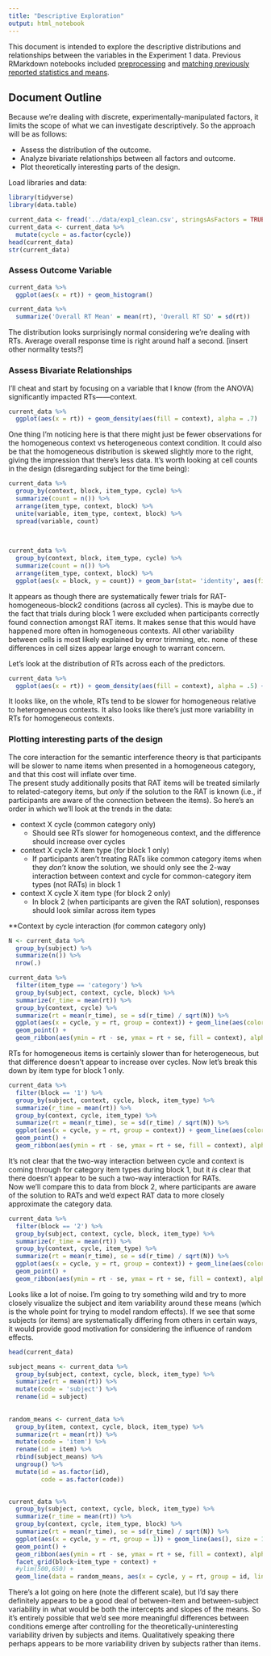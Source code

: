 ```yaml
---
title: "Descriptive Exploration"
output: html_notebook
---
```


This document is intended to explore the descriptive distributions and relationships between the variables in the Experiment 1 data. Previous RMarkdown notebooks included [preprocessing]('exp1_preprocessing.nb.html') and [matching previously reported statistics and means]('exp1_anova_replication.nb.html').

## Document Outline
Because we're dealing with discrete, experimentally-manipulated factors, it limits the scope of what we can investigate descriptively. So the approach will be as follows:  

* Assess the distribution of the outcome.
* Analyze bivariate relationships between all factors and outcome.
* Plot theoretically interesting parts of the design. 

Load libraries and data:

```r
library(tidyverse)
library(data.table)
```

```r
current_data <- fread('../data/exp1_clean.csv', stringsAsFactors = TRUE)
current_data <- current_data %>% 
  mutate(cycle = as.factor(cycle))
head(current_data)
str(current_data)

```


### Assess Outcome Variable 

```r
current_data %>% 
  ggplot(aes(x = rt)) + geom_histogram()

current_data %>% 
  summarize('Overall RT Mean' = mean(rt), 'Overall RT SD' = sd(rt))
```


The distribution looks surprisingly normal considering we're dealing with RTs. Average overall response time is right around half a second. [insert other normality tests?]

### Assess Bivariate Relationships

I'll cheat and start by focusing on a variable that I know (from the ANOVA) significantly impacted RTs——context.

```r
current_data %>% 
  ggplot(aes(x = rt)) + geom_density(aes(fill = context), alpha = .7)
```


One thing I'm noticing here is that there might just be fewer observations for the homogeneous context vs heterogeneous context condition. It could also be that the homogeneous distribution is skewed slightly more to the right, giving the impression that there's less data. It's worth looking at cell counts in the design (disregarding subject for the time being):

```r
current_data %>% 
  group_by(context, block, item_type, cycle) %>% 
  summarize(count = n()) %>% 
  arrange(item_type, context, block) %>% 
  unite(variable, item_type, context, block) %>% 
  spread(variable, count)
  
  

current_data %>% 
  group_by(context, block, item_type, cycle) %>% 
  summarize(count = n()) %>% 
  arrange(item_type, context, block) %>% 
  ggplot(aes(x = block, y = count)) + geom_bar(stat= 'identity', aes(fill = context), position = 'dodge') + facet_grid(cycle ~ item_type) + ylim(0,250)
```


It appears as though there are systematically fewer trials for RAT-homogeneous-block2 conditions (across all cycles). This is maybe due to the fact that trials during block 1 were excluded when participants correctly found connection amongst RAT items. It makes sense that this would have happened more often in homogeneous contexts. All other variability between cells is most likely explained by error trimming, etc. none of these differences in cell sizes appear large enough to warrant concern.

Let's look at the distribution of RTs across each of the predictors.

```r
current_data %>% 
  ggplot(aes(x = rt)) + geom_density(aes(fill = context), alpha = .5) + facet_grid(cycle ~ item_type + block)
```

It looks like, on the whole, RTs tend to be slower for homogeneous relative to heterogeneous contexts. It also looks like there's just more variability in RTs for homogeneous contexts.


### Plotting interesting parts of the design

The core interaction for the semantic interference theory is that participants will be slower to name items when presented in a homogeneous category, and that this cost will inflate over time.  
The present study additionally posits that RAT items will be treated similarly to related-category items, but *only* if the solution to the RAT is known (i.e., if participants are aware of the connection between the items). So here's an order in which we'll look at the trends in the data:  

* context X cycle (common category only)
  * Should see RTs slower for homogeneous context, and the difference should increase over cycles
* context X cycle X item type (for block 1 only)
  * If participants aren't treating RATs like common category items when they *don't* know the solution, we should only see the 2-way interaction between context and cycle for common-category item types (not RATs) in block 1
* context X cycle X item type (for block 2 only)
  * In block 2 (when participants are given the RAT solution), responses should look similar across item types
  
**Context by cycle interaction (for common category only)

```r
N <- current_data %>% 
  group_by(subject) %>% 
  summarize(n()) %>% 
  nrow(.)

current_data %>% 
  filter(item_type == 'category') %>% 
  group_by(subject, context, cycle, block) %>% 
  summarize(r_time = mean(rt)) %>% 
  group_by(context, cycle) %>% 
  summarize(rt = mean(r_time), se = sd(r_time) / sqrt(N)) %>% 
  ggplot(aes(x = cycle, y = rt, group = context)) + geom_line(aes(color = context), size = 2) + 
  geom_point() + 
  geom_ribbon(aes(ymin = rt - se, ymax = rt + se, fill = context), alpha = .3) + ylab('Response Time (ms)') + ggtitle('For Common Category Only') + ylim(500,650)

```

RTs for homogeneous items is certainly slower than for heterogeneous, but that difference doesn't appear to increase over cycles. Now let's break this down by item type for block 1 only.

```r
current_data %>% 
  filter(block == '1') %>% 
  group_by(subject, context, cycle, block, item_type) %>% 
  summarize(r_time = mean(rt)) %>% 
  group_by(context, cycle, item_type) %>% 
  summarize(rt = mean(r_time), se = sd(r_time) / sqrt(N)) %>% 
  ggplot(aes(x = cycle, y = rt, group = context)) + geom_line(aes(color = context), size = 2) + 
  geom_point() + 
  geom_ribbon(aes(ymin = rt - se, ymax = rt + se, fill = context), alpha = .3) + ylab('Response Time (ms)') + ggtitle('For Block 1 Only') + facet_wrap(~item_type) + ylim(500,650)
```

It's not clear that the two-way interaction between cycle and context is coming through for category item types during block 1, but it *is* clear that there doesn't appear to be such a two-way interaction for RATs.  
Now we'll compare this to data from block 2, where participants are aware of the solution to RATs and we'd expect RAT data to more closely approximate the category data.

```r
current_data %>% 
  filter(block == '2') %>% 
  group_by(subject, context, cycle, block, item_type) %>% 
  summarize(r_time = mean(rt)) %>% 
  group_by(context, cycle, item_type) %>% 
  summarize(rt = mean(r_time), se = sd(r_time) / sqrt(N)) %>% 
  ggplot(aes(x = cycle, y = rt, group = context)) + geom_line(aes(color = context), size = 2) + 
  geom_point() + 
  geom_ribbon(aes(ymin = rt - se, ymax = rt + se, fill = context), alpha = .3) + ylab('Response Time (ms)') + ggtitle('For Block 2 Only') + facet_wrap(~item_type) + ylim(500,650)
```

Looks like a lot of noise. I'm going to try something wild and try to more closely visualize the subject and item variability around these means (which is the whole point for trying to model random effects). If we see that some subjects (or items) are systematically differing from others in certain ways, it would provide good motivation for considering the influence of random effects.

```r
head(current_data)
```


```r
subject_means <- current_data %>% 
  group_by(subject, context, cycle, block, item_type) %>% 
  summarize(rt = mean(rt)) %>% 
  mutate(code = 'subject') %>% 
  rename(id = subject) 
  
   
random_means <- current_data %>% 
  group_by(item, context, cycle, block, item_type) %>% 
  summarize(rt = mean(rt)) %>% 
  mutate(code = 'item') %>% 
  rename(id = item) %>% 
  rbind(subject_means) %>% 
  ungroup() %>% 
  mutate(id = as.factor(id),
         code = as.factor(code)) 
  

current_data %>% 
  group_by(subject, context, cycle, block, item_type) %>% 
  summarize(r_time = mean(rt)) %>% 
  group_by(context, cycle, item_type, block) %>% 
  summarize(rt = mean(r_time), se = sd(r_time) / sqrt(N)) %>% 
  ggplot(aes(x = cycle, y = rt, group = 1)) + geom_line(aes(), size = 1) + 
  geom_point() + 
  geom_ribbon(aes(ymin = rt - se, ymax = rt + se, fill = context), alpha = .3) + ylab('Response Time (ms)') + 
  facet_grid(block~item_type + context) + 
  #ylim(500,650) +
  geom_line(data = random_means, aes(x = cycle, y = rt, group = id, linetype = code), alpha = .7)
```

There's a lot going on here (note the different scale), but I'd say there definitely appears to be a good deal of between-item and between-subject variability in what would be both the intercepts and slopes of the means. So it's entirely possible that we'd see more meaningful differences between conditions emerge after controlling for the theoretically-uninteresting variability driven by subjects and items. Qualitatively speaking there perhaps appears to be more variability driven by subjects rather than items.



